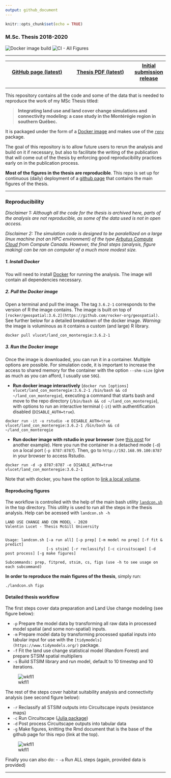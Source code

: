 ```yaml
---
output: github_document
---
```


```r
knitr::opts_chunk$set(echo = TRUE)
```

### M.Sc. Thesis 2018-2020

![Docker image build](https://github.com/VLucet/landchange-connectivity-monteregie/workflows/Build%20/%20Push%20Docker%20image/badge.svg)
![CI - All Figures](https://github.com/VLucet/landchange-connectivity-monteregie/workflows/CI%20-%20All%20Figures/badge.svg)

*****

| [GitHub page (latest)](https://vlucet.github.io/landchange-connectivity-monteregie/) | [Thesis PDF (latest)](https://github.com/VLucet/landchange-connectivity-monteregie/blob/master/thesis/build/thesis.pdf) | [Initial submission release](https://github.com/VLucet/landchange-connectivity-monteregie/)
|:-------------:|:-------------:|:-----:|

*****

This repository contains all the code and some of the data that is needed to reproduce the work of my MSc Thesis titled: 

> **Integrating land use and land cover change simulations and connectivity modeling: a case study in the Montérégie region in southern Québec.**

It is packaged under the form of a [Docker image](https://docs.docker.com/engine/reference/commandline/image/) and makes use of the [`renv`](https://rstudio.github.io/renv/articles/renv.html) package. 

The goal of this repository is to allow future users to rerun the analysis and build on it if necessary, but also to facilitate the writing of the publication that will come out of the thesis by enforcing good reproducibility practices early on in the publication process. 

**Most of the figures in the thesis are reproducible**. This repo is set up for continuous (daily) deployment of a [github page](https://vlucet.github.io/landchange-connectivity-monteregie/) that contains the main figures of the thesis.

*****
### Reproducibility

*Disclaimer 1: Although all the code for the thesis is archived here, parts of the analysis are not reproducible, as some of the data used is not in open access.*

*Disclaimer 2: The simulation code is designed to be paralellized on a large linux machine (not an HPC environment) of the type [Arbutus Compute Cloud](https://docs.computecanada.ca/wiki/Cloud_resources) from Compute Canada. However, the final steps (analysis, figure making) can be ran on computer of a much more modest size.*

##### 1. Install Docker

You will need to install [Docker](https://docs.docker.com/get-docker/) for running the analysis. The image will contain all dependencies necessary.

##### 2. Pull the Docker image

Open a terminal and pull the image. The tag `3.6.2-1` corresponds to the version of R the image contains. The image is built on top of `[rocker/geospatial:3.6.2](https://github.com/rocker-org/geospatial)`. See further below for a detailed breakdown of the docker image. *Warning:* the image is voluminous as it contains a custom (and large) R library.

```{}
docker pull vlucet/land_con_monteregie:3.6.2-1
```

##### 3. Run the Docker image

Once the image is downloaded, you can run it in a container. Multiple options are possible. For simulation code, it is important to increase the access to shared memory for the container with the option `--shm-size` (give as much as you can afford, I usually use `50G`).

  - **Run docker image interactively** (`docker run [options] vlucet/land_con_monteregie:3.6.2-1 /bin/bash && cd ~/land_con_monteregie`), executing a command that starts bash and move to the repo directory (`/bin/bash && cd ~/land_con_monteregie`), with options to run an interactive terminal (`-it`) with authentification disabled (` DISABLE_AUTH=true`).
  
```{}
docker run -it -u rstudio -e DISABLE_AUTH=true vlucet/land_con_monteregie:3.6.2-1 /bin/bash && cd ~/land_con_monteregie
```

  - **Run docker image with rstudio in your browser** (see [this post](https://ropenscilabs.github.io/r-docker-tutorial/02-Launching-Docker.html) for another example). Here you run the container in a detached mode (`-d`) on a local port (`-p 8787:8787`). Then, go to `http://192.168.99.100:8787` in your browser to access Rstudio.
  
```{}
docker run -d -p 8787:8787 -e DISABLE_AUTH=true vlucet/land_con_monteregie:3.6.2-1
```

Note that with docker, you have the option to [link a local volume](https://docs.docker.com/storage/volumes/).

#### Reproducing figures

The workflow is controlled with the help of the main bash utility [`landcon.sh`](https://github.com/VLucet/landchange-connectivity-monteregie/blob/master/landcon.sh) in the top directory. This utility is used to run all the steps in the thesis analysis. Help can be acessed with `landcon.sh -h`

```{}
LAND USE CHANGE AND CON MODEL - 2020
Valentin Lucet - Thesis McGill University


Usage: landcon.sh [-a run all] [-p prep] [-m model no prep] [-f fit & predict]
                  [-s stsim] [-r reclassify] [-c circuitscape] [-d post process] [-g make figures]

Subcommands: prep, fitpred, stsim, cs, figs (use -h to see usage on each subcommand)
```

**In order to reproduce the main figures of the thesis**, simply run:

```{}
./landcon.sh figs
```

#### Detailed thesis workflow

The first steps cover data preparation and Land Use change modeling (see figure below):

  - `-p` Prepare the model data by transforming all raw data in processed model spatial (and some non-spatial) inputs.
  - `-m` Prepare model data by transforming processed spatial inputs into tabular input for use with the `[tidymodels](https://www.tidymodels.org/)` package. 
  - `-f` Fit the land use change statistical model (Random Forest) and prepare STSIM spatial multipliers
  - `-s` Build STSIM library and run model, default to 10 timestep and 10 iterations.
  
![wkfl1](thesis/figures/Chapter1_flowchart.png)

The rest of the steps cover habitat suitability analysis and connectivity analysis (see second figure below):

  - `-r` Reclassify all STSIM outputs into Circuitscape inputs (resistance maps)
  - `-c` Run Circuitscape ([Julia package](https://github.com/Circuitscape/Circuitscape.jl))
  - `-d` Post process Circuitscape outputs into tabular data 
  - `-g` Make figures, knitting the Rmd document that is the base of the github page for this repo (link at the top).

![wkfl1](thesis/figures/Chapter1_flowchart2.png)
  
Finally you can also do:
  - `-a` Run ALL steps (again, provided data is provided)
  
*****

<!-- #### Docker image detailed breakdwon -->

<!-- ***** -->

<!-- #### renv lockfile breakdown -->

<!-- ***** -->